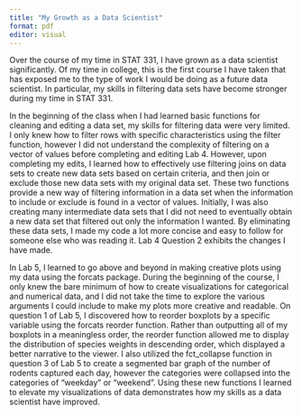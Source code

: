 ```yaml
---
title: "My Growth as a Data Scientist"
format: pdf
editor: visual
---
```


Over the course of my time in STAT 331, I have grown as a data scientist significantly. Of my time in college, this is the first course I have taken that has exposed me to the type of work I would be doing as a future data scientist. In particular, my skills in filtering data sets have become stronger during my time in STAT 331.

In the beginning of the class when I had learned basic functions for cleaning and editing a data set, my skills for filtering data were very limited. I only knew how to filter rows with specific characteristics using the filter function, however I did not understand the complexity of filtering on a vector of values before completing and editing Lab 4. However, upon completing my edits, I learned how to effectively use filtering joins on data sets to create new data sets based on certain criteria, and then join or exclude those new data sets with my original data set. These two functions provide a new way of filtering information in a data set when the information to include or exclude is found in a vector of values. Initially, I was also creating many intermediate data sets that I did not need to eventually obtain a new data set that filtered out only the information I wanted. By eliminating these data sets, I made my code a lot more concise and easy to follow for someone else who was reading it. Lab 4 Question 2 exhibits the changes I have made.

In Lab 5, I learned to go above and beyond in making creative plots using my data using the forcats package. During the beginning of the course, I only knew the bare minimum of how to create visualizations for categorical and numerical data, and I did not take the time to explore the various arguments I could include to make my plots more creative and readable. On question 1 of Lab 5, I discovered how to reorder boxplots by a specific variable using the forcats reorder function. Rather than outputting all of my boxplots in a meaningless order, the reorder function allowed me to display the distribution of species weights in descending order, which displayed a better narrative to the viewer. I also utilized the fct_collapse function in question 3 of Lab 5 to create a segmented bar graph of the number of rodents captured each day, however the categories were collapsed into the categories of "weekday" or "weekend". Using these new functions I learned to elevate my visualizations of data demonstrates how my skills as a data scientist have improved.
